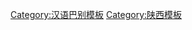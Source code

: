 {{User language-0|zh-guanzhong|這人連咱關中話嘶撒都不得清楚。}}<noinclude>[[Category:汉语巴别模板]][[Category:陕西模板]]</noinclude>